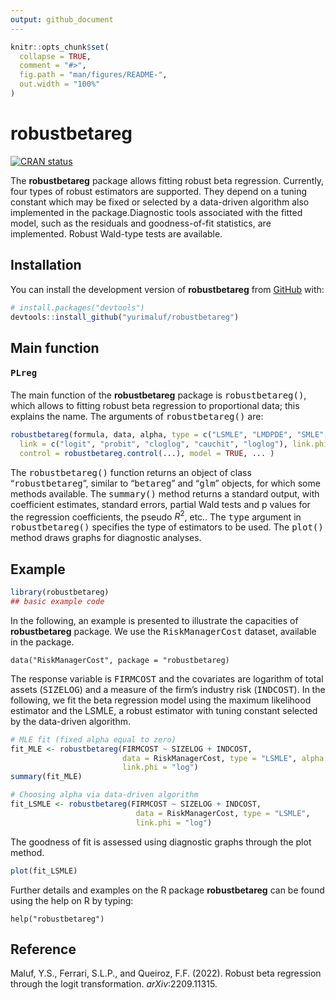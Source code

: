 ```yaml
---
output: github_document
---
```


<!-- README.md is generated from README.Rmd. Please edit that file -->

```r
knitr::opts_chunk$set(
  collapse = TRUE,
  comment = "#>",
  fig.path = "man/figures/README-",
  out.width = "100%"
)
```

# robustbetareg

<!-- badges: start -->
[![CRAN status](https://www.r-pkg.org/badges/version/robustbetareg)](https://CRAN.R-project.org/package=robustbetareg)
<!-- badges: end -->

The **robustbetareg** package allows fitting robust beta regression. Currently,
four types of robust estimators are supported. They depend on a tuning constant 
which may be fixed or selected by a data-driven algorithm also implemented in the package.Diagnostic tools associated with the fitted model, such as the residuals and goodness-of-fit statistics, are implemented. Robust Wald-type tests are available.

## Installation

You can install the development version of **robustbetareg** from [GitHub](https://github.com/) with:

``` r
# install.packages("devtools")
devtools::install_github("yurimaluf/robustbetareg")
```

## Main function

#### <tt>PLreg</tt> 

The main function of the $\textbf{robustbetareg}$ package is <tt>robustbetareg()</tt>, which allows to fitting robust beta regression to proportional data; this explains the name. The arguments of <tt>robustbetareg()</tt> are:

```r
robustbetareg(formula, data, alpha, type = c("LSMLE", "LMDPDE", "SMLE", "MDPDE"),
  link = c("logit", "probit", "cloglog", "cauchit", "loglog"), link.phi = NULL,
  control = robustbetareg.control(...), model = TRUE, ... )
```

The <tt>robustbetareg()</tt> function returns an object of class "<tt>robustbetareg</tt>", similar to "<tt>betareg</tt>" and "<tt>glm</tt>" objects, for which some methods available. The <tt>summary()</tt> method returns a standard output, with coefficient estimates, standard errors, partial Wald tests and p values for the regression coefficients, the pseudo $R^2$, etc.. The <tt>type</tt> argument in <tt>robustbetareg()</tt> specifies the type of estimators to be used. The <tt>plot()</tt> method draws graphs for diagnostic analyses.

## Example

```r
library(robustbetareg)
## basic example code
```

In the following, an example is presented to illustrate the capacities of $\textbf{robustbetareg}$ package. We use the <tt>RiskManagerCost</tt> dataset, available in the package.
```
data("RiskManagerCost", package = "robustbetareg)
```

The response variable is <tt>FIRMCOST</tt> and the covariates are logarithm of total assets (<tt>SIZELOG</tt>) and a measure of the firm's industry risk (<tt>INDCOST</tt>). In the following, 
we fit the beta regression model using the maximum likelihood estimator and the LSMLE, a robust estimator with tuning constant selected by the data-driven algorithm.

```r
# MLE fit (fixed alpha equal to zero)
fit_MLE <- robustbetareg(FIRMCOST ~ SIZELOG + INDCOST,
                         data = RiskManagerCost, type = "LSMLE", alpha = 0,
                         link.phi = "log")
summary(fit_MLE)

# Choosing alpha via data-driven algorithm
fit_LSMLE <- robustbetareg(FIRMCOST ~ SIZELOG + INDCOST,
                            data = RiskManagerCost, type = "LSMLE",
                            link.phi = "log")
```

The goodness of fit is assessed using diagnostic graphs through the plot method.

```r
plot(fit_LSMLE)
```

Further details and examples on the R package $\textbf{robustbetareg}$ can be found using the help on R by typing:

```
help("robustbetareg")
```

## Reference

Maluf, Y.S., Ferrari, S.L.P., and Queiroz, F.F. (2022). Robust beta regression through the logit transformation. $\textit{arXiv}$:2209.11315.
